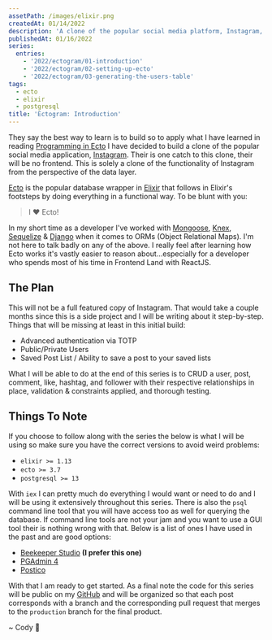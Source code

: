 ```yaml
---
assetPath: /images/elixir.png
createdAt: 01/14/2022
description: 'A clone of the popular social media platform, Instagram, written in Elixir & Ecto.'
publishedAt: 01/16/2022
series:
  entries:
    - '2022/ectogram/01-introduction'
    - '2022/ectogram/02-setting-up-ecto'
    - '2022/ectogram/03-generating-the-users-table'
tags:
  - ecto
  - elixir
  - postgresql
title: 'Ectogram: Introduction'
---
```



They say the best way to learn is to build so to apply what I have learned in reading [Programming in Ecto](https://pragprog.com/titles/wmecto/programming-ecto/) I have decided to build a clone of the popular social media application, [Instagram](https://www.instagram.com/). Their is one catch to this clone, their will be no frontend. This is solely a clone of the functionality of Instagram from the perspective of the data layer.

[Ecto](https://hexdocs.pm/ecto/Ecto.html) is the popular database wrapper in [Elixir](https://elixir-lang.org/) that follows in Elixir's footsteps by doing everything in a functional way. To be blunt with you:

> I ❤️ Ecto!

In my short time as a developer I've worked with [Mongoose](https://mongoosejs.com/), [Knex](https://knexjs.org/), [Sequelize](https://sequelize.org/) & [Django](https://docs.djangoproject.com/en/4.0/topics/db/queries/) when it comes to ORMs (Object Relational Maps). I'm not here to talk badly on any of the above. I really feel after learning how Ecto works it's vastly easier to reason about...especially for a developer who spends most of his time in Frontend Land with ReactJS.

## The Plan

This will not be a full featured copy of Instagram. That would take a couple months since this is a side project and I will be writing about it step-by-step. Things that will be missing at least in this initial build:

- Advanced authentication via TOTP
- Public/Private Users
- Saved Post List / Ability to save a post to your saved lists

What I will be able to do at the end of this series is to CRUD a user, post, comment, like, hashtag, and follower with their respective relationships in place, validation & constraints applied, and thorough testing.

## Things To Note

If you choose to follow along with the series the below is what I will be using so make sure you have the correct versions to avoid weird problems:

- `elixir >= 1.13`
- `ecto >= 3.7`
- `postgresql >= 13`

With `iex` I can pretty much do everything I would want or need to do and I will be using it extensively throughout this series. There is also the `psql` command line tool that you will have access too as well for querying the database. If command line tools are not your jam and you want to use a GUI tool their is nothing wrong with that. Below is a list of ones I have used in the past and are good options:

- [Beekeeper Studio](https://www.beekeeperstudio.io/) **(I prefer this one)**
- [PGAdmin 4](https://www.pgadmin.org/download/)
- [Postico](https://eggerapps.at/postico/)

With that I am ready to get started. As a final note the code for this series will be public on my [GitHub](https://github.com/rockchalkwushock) and will be organized so that each post corresponds with a branch and the corresponding pull request that merges to the `production` branch for the final product.

<Signature>~ Cody 🚀</Signature>
